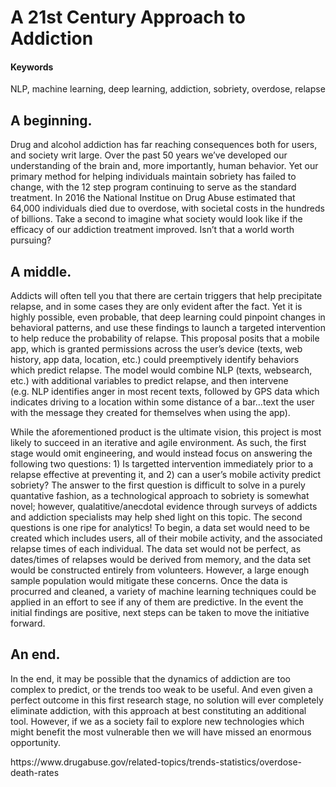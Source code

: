# A 21st Century Approach to Addiction 

#### Keywords {-}

NLP, machine learning, deep learning, addiction, sobriety, overdose, relapse

## A beginning.

Drug and alcohol addiction has far reaching consequences both for users, and society writ large.  Over the past 50 years we've developed our understanding of the brain and, more importantly, human behavior.  Yet our primary method for helping individuals maintain sobriety has failed to change, with the 12 step program continuing to serve as the standard treatment.  In 2016 the National Institue on Drug Abuse estimated that 64,000 individuals died due to overdose, with societal costs in the hundreds of billions.  Take a second to imagine what society would look like if the efficacy of our addiction treatment improved.  Isn't that a world worth pursuing?

## A middle.

Addicts will often tell you that there are certain triggers that help precipitate relapse, and in some cases they are only evident after the fact.  Yet it is highly possible, even probable, that deep learning could pinpoint changes in behavioral patterns, and use these findings to launch a targeted intervention to help reduce the probability of relapse.  This proposal posits that a mobile app, which is granted permissions across the user's device (texts, web history, app data, location, etc.) could preemptively identify behaviors which predict relapse.  The model would combine NLP (texts, websearch, etc.) with additional variables to predict relapse, and then intervene (e.g. NLP identifies anger in most recent texts, followed by GPS data which indicates driving to a location within some distance of a bar...text the user with the message they created for themselves when using the app).  \

While the aforementioned product is the ultimate vision, this project is most likely to succeed in an iterative and agile environment.  As such, the first stage would omit engineering, and would instead focus on answering the following two questions: 1) Is targetted intervention immediately prior to a relapse effective at preventing it, and 2) can a user's mobile activity predict sobriety?  The answer to the first question is difficult to solve in a purely quantative fashion, as a technological approach to sobriety is somewhat novel; however, qualatitive/anecdotal evidence through surveys of addicts and addiction specialists may help shed light on this topic.  The second questions is one ripe for analytics!  To begin, a data set would need to be created which includes users, all of their mobile activity, and the associated relapse times of each individual.  The data set would not be perfect, as dates/times of relapses would be derived from memory, and the data set would be constructed entirely from volunteers.  However, a large enough sample population would mitigate these concerns.  Once the data is procurred and cleaned, a variety of machine learning techniques could be applied in an effort to see if any of them are predictive.  In the event the initial findings are positive, next steps can be taken to move the initiative forward.

## An end.
In the end, it may be possible that the dynamics of addiction are too complex to predict, or the trends too weak to be useful.  And even given a perfect outcome in this first research stage, no solution will ever completely eliminate addiction, with this approach at best constituting an additional tool.  However, if we as a society fail to explore new technologies which might benefit the most vulnerable then we will have missed an enormous opportunity. 


https://www.drugabuse.gov/related-topics/trends-statistics/overdose-death-rates
